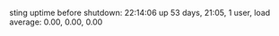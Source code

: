 {{pdf|asdf.pdf|sweet!}}

sting uptime before shutdown:  22:14:06 up 53 days, 21:05,  1 user,  load average: 0.00, 0.00, 0.00